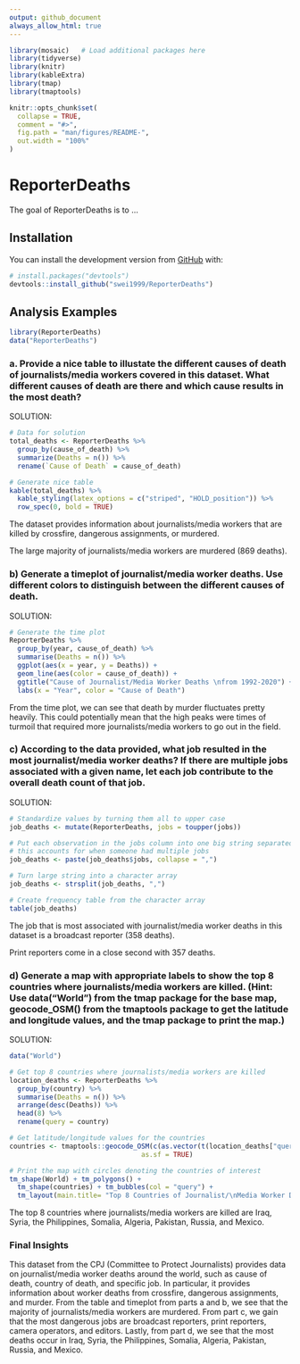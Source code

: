 ```yaml
---
output: github_document
always_allow_html: true
---
```


<!-- README.md is generated from README.Rmd. Please edit that file -->

```r
library(mosaic)   # Load additional packages here 
library(tidyverse)
library(knitr)
library(kableExtra)
library(tmap)
library(tmaptools)

knitr::opts_chunk$set(
  collapse = TRUE,
  comment = "#>",
  fig.path = "man/figures/README-",
  out.width = "100%"
)
```

# ReporterDeaths

<!-- badges: start -->
<!-- badges: end -->

The goal of ReporterDeaths is to ...

## Installation

You can install the development version from [GitHub](https://github.com/) with:

``` r
# install.packages("devtools")
devtools::install_github("swei1999/ReporterDeaths")
```
## Analysis Examples

```r
library(ReporterDeaths)
data("ReporterDeaths")
```

### a. Provide a nice table to illustate the different causes of death of journalists/media workers covered in this dataset. What different causes of death are there and which cause results in the most death?

SOLUTION:

```r
# Data for solution
total_deaths <- ReporterDeaths %>% 
  group_by(cause_of_death) %>% 
  summarize(Deaths = n()) %>% 
  rename(`Cause of Death` = cause_of_death)

# Generate nice table
kable(total_deaths) %>% 
  kable_styling(latex_options = c("striped", "HOLD_position")) %>% 
  row_spec(0, bold = TRUE)
```

The dataset provides information about journalists/media workers that are killed by crossfire, dangerous assignments, or murdered. 

The large majority of journalists/media workers are murdered (869 deaths).

\newpage

### b) Generate a timeplot of journalist/media worker deaths. Use different colors to distinguish between the different causes of death.

SOLUTION: 

```r
# Generate the time plot
ReporterDeaths %>% 
  group_by(year, cause_of_death) %>% 
  summarise(Deaths = n()) %>% 
  ggplot(aes(x = year, y = Deaths)) +
  geom_line(aes(color = cause_of_death)) + 
  ggtitle("Cause of Journalist/Media Worker Deaths \nfrom 1992-2020") +
  labs(x = "Year", color = "Cause of Death")
```

From the time plot, we can see that death by murder fluctuates pretty heavily. This could potentially mean that the high peaks were times of turmoil that required more journalists/media workers to go out in the field. 

\newpage

### c) According to the data provided, what job resulted in the most journalist/media worker deaths? If there are multiple jobs associated with a given name, let each job contribute to the overall death count of that job.

SOLUTION:

```r
# Standardize values by turning them all to upper case
job_deaths <- mutate(ReporterDeaths, jobs = toupper(jobs))

# Put each observation in the jobs column into one big string separated by commas - 
# this accounts for when someone had multiple jobs
job_deaths <- paste(job_deaths$jobs, collapse = ",")

# Turn large string into a character array
job_deaths <- strsplit(job_deaths, ",")

# Create frequency table from the character array
table(job_deaths)
```

The job that is most associated with journalist/media worker deaths in this dataset is a broadcast reporter (358 deaths). 

Print reporters come in a close second with 357 deaths.

\newpage

### d) Generate a map with appropriate labels to show the top 8 countries where journalists/media workers are killed. (Hint: Use data("World") from the tmap package for the base map, geocode_OSM() from the tmaptools package to get the latitude and longitude values, and the tmap package to print the map.)

SOLUTION:

```r
data("World")

# Get top 8 countries where journalists/media workers are killed
location_deaths <- ReporterDeaths %>% 
  group_by(country) %>% 
  summarise(Deaths = n()) %>%
  arrange(desc(Deaths)) %>% 
  head(8) %>% 
  rename(query = country)

# Get latitude/longitude values for the countries
countries <- tmaptools::geocode_OSM(c(as.vector(t(location_deaths["query"][, ]))),
                                 as.sf = TRUE)

# Print the map with circles denoting the countries of interest
tm_shape(World) + tm_polygons() +
  tm_shape(countries) + tm_bubbles(col = "query") + 
  tm_layout(main.title= "Top 8 Countries of Journalist/\nMedia Worker Deaths")
```

The top 8 countries where journalists/media workers are killed are Iraq, Syria, the Philippines, Somalia, Algeria, Pakistan, Russia, and Mexico.

\newpage 

### Final Insights

This dataset from the CPJ (Committee to Protect Journalists) provides data on journalist/media worker deaths around the world, such as cause of death, country of death, and specific job. In particular, it provides information about worker deaths from crossfire, dangerous assignments, and murder. From the table and timeplot from parts a and b, we see that the majority of journalists/media workers are murdered. From part c, we gain that the most dangerous jobs are broadcast reporters, print reporters, camera operators, and editors. Lastly, from part d, we see that the most deaths occur in Iraq, Syria, the Philippines, Somalia, Algeria, Pakistan, Russia, and Mexico.
